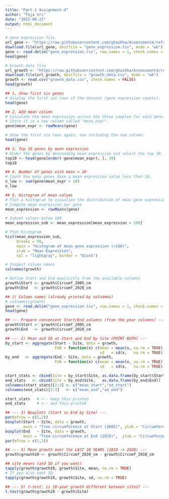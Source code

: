 ```yaml
---
title: "Part-1 Assignment-4"
author: "Teja Sri"
date: "2025-09-27"
output: html_document
---
```



```r
# Gene expression file
url_gene <- "https://raw.githubusercontent.com/ghazkha/Assessment4/refs/heads/main/gene_expression.tsv"
download.file(url_gene, destfile = "gene_expression.tsv", mode = "wb")
gene <- read.delim("gene_expression.tsv", row.names = 1, check.names = FALSE)
head(gene)
```

```r

# Growth data file
url_growth <- "https://raw.githubusercontent.com/ghazkha/Assessment4/refs/heads/main/growth_data.csv"
download.file(url_growth, destfile = "growth_data.csv", mode = "wb")
growth <- read.csv("growth_data.csv", check.names = FALSE)
head(growth)
```

```r
## 1. Show first six genes
# Display the first six rows of the dataset (gene expression counts).
head(gene)
```


```r
## 2. Add mean column
# Calculate the mean expression across the three samples for each gene.
# Store it in a new column called "mean_expr".
gene$mean_expr <- rowMeans(gene)

# Show the first six rows again, now including the new column.
head(gene)
```


```r
## 3. Top 10 genes by mean expression
# Order the genes by descending mean expression and select the top 10.
top10 <- head(gene[order(-gene$mean_expr), ], 10)
top10
```


```r
## 4. Number of genes with mean < 10
# Count how many genes have a mean expression value less than 10.
n_low <- sum(gene$mean_expr < 10)
n_low
```


```r
## 5. Histogram of mean values
# Plot a histogram to visualize the distribution of mean gene expression values.
# Compute mean expression per gene
mean_expression <- rowMeans(gene)

# Subset values below 100
mean_expression_sub <- mean_expression[mean_expression < 100]

# Plot histogram
hist(mean_expression_sub,
     breaks = 50,
     main = "Histogram of mean gene expression (<100)",
     xlab = "Mean Expression",
     col = "lightgray", border = "black")

```

```r
# Inspect column names
colnames(growth)

# Define Start and End explicitly from the available columns
growth$Start <- growth$Circumf_2005_cm
growth$End   <- growth$Circumf_2020_cm

## 1) Column names (already printed by colnames)
# colnames(growth)
gene <- read.delim("gene_expression.tsv", row.names = 1, check.names = FALSE)
head(gene)
```
```r
## --- Prepare convenient Start/End columns (from the year columns) ---
growth$Start <- growth$Circumf_2005_cm
growth$End   <- growth$Circumf_2020_cm

## --- 2) Mean and SD at Start and End by Site (PRINT BOTH) ---
by_start <- aggregate(Start ~ Site, data = growth,
                      FUN = function(x) c(mean = mean(x, na.rm = TRUE),
                                          sd   = sd(x,   na.rm = TRUE)))
by_end   <- aggregate(End ~ Site, data = growth,
                      FUN = function(x) c(mean = mean(x, na.rm = TRUE),
                                          sd   = sd(x,   na.rm = TRUE)))

start_stats <- cbind(Site = by_start$Site, as.data.frame(by_start$Start))
end_stats   <- cbind(Site = by_end$Site,   as.data.frame(by_end$End))
colnames(start_stats)[2:3] <- c("mean_start","sd_start")
colnames(end_stats)[2:3]   <- c("mean_end","sd_end")

start_stats   # <-- keep this printed
end_stats     # <-- and this printed
```


```r
## --- 3) Boxplots (Start vs End by Site) ---
par(mfrow = c(1,2))
boxplot(Start ~ Site, data = growth,
        main = "Tree circumference at Start (2005)", ylab = "Circumference (cm)")
boxplot(End   ~ Site, data = growth,
        main = "Tree circumference at End (2020)",  ylab = "Circumference (cm)")
par(mfrow = c(1,1))
```


```r
## --- 4) Mean growth over the LAST 10 YEARS (2010 -> 2020) ---
growth$growth10 <- growth$Circumf_2020_cm - growth$Circumf_2010_cm

## site means (and SD if you want)
tapply(growth$growth10, growth$Site, mean, na.rm = TRUE)
# If you also want SD:
tapply(growth$growth10, growth$Site, sd, na.rm = TRUE)
```


```r
## --- 5) t-test: is 10-year growth different between sites? ---
t.test(growth$growth10 ~ growth$Site)

```

